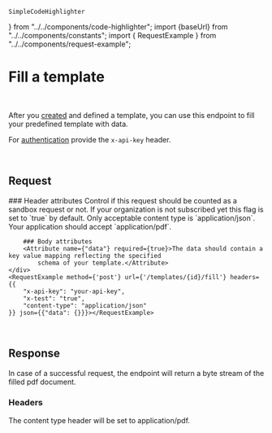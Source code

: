     SimpleCodeHighlighter
} from "../../components/code-highlighter"; import {baseUrl} from "../../components/constants"; import {
    RequestExample
} from "../../components/request-example";

# Fill a template

<Endpoint method="POST" path="/templates/{id}/fill"/>
<br/>

After you [created](/api-reference/authentication) and defined a template, you can use this endpoint to fill your predefined template with data.

For [authentication](/api-reference/authentication) provide the `x-api-key` header.

<br/>

## Request
<Grid>
    <div>
        ### Header attributes
        <Attribute name={"x-test"} required={false}>
            Control if this request should be counted as a sandbox request or not. If your organization is not
            subscribed yet this flag is set to `true` by default.
        </Attribute>
        <Attribute name={"content-type"} required={true}>
            Only acceptable content type is `application/json`.
        </Attribute>
        <Attribute name={"Accept"} required={true}>
            Your application should accept `application/pdf`.
        </Attribute>

        ### Body attributes
        <Attribute name={"data"} required={true}>The data should contain a key value mapping reflecting the specified
            schema of your template.</Attribute>
    </div>
    <RequestExample method={'post'} url={'/templates/{id}/fill'} headers={{
        "x-api-key": "your-api-key",
        "x-test": "true",
        "content-type": "application/json"
    }} json={{"data": {}}}></RequestExample>
</Grid>

<br/>

## Response
In case of a successful request, the endpoint will return a byte stream of the filled pdf document.

### Headers
<Grid>
    <div>
        <Attribute name={"content-type"}>The content type header will be set to application/pdf.</Attribute>
    </div>
    <div/>
</Grid>
